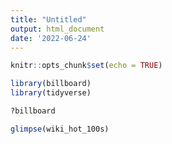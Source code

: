 ```yaml
---
title: "Untitled"
output: html_document
date: '2022-06-24'
---
```


```r
knitr::opts_chunk$set(echo = TRUE)
```

```r
library(billboard)
library(tidyverse)

?billboard
```

```r
glimpse(wiki_hot_100s)
```

